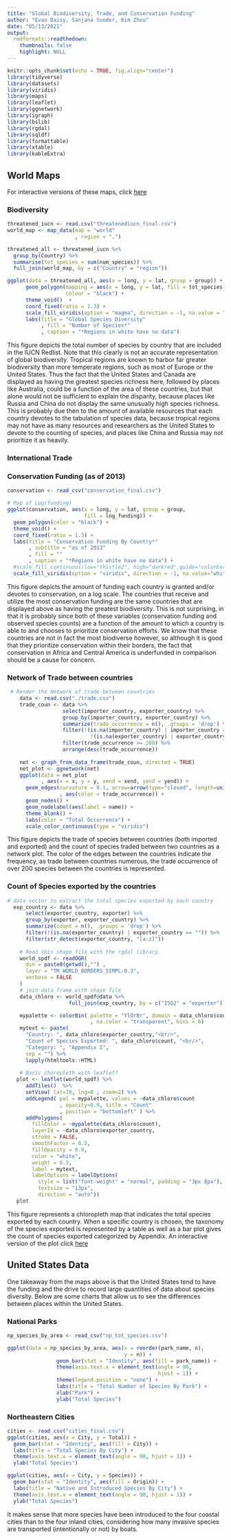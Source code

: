 ```yaml
---
title: "Global Biodiversity, Trade, and Conservation Funding"
author: "Evan Daisy, Sanjana Sunder, Kim Zhou"
date: "05/13/2021"
output:
  rmdformats::readthedown:
    thumbnails: false
    highlight: NULL
---
```


```r
knitr::opts_chunk$set(echo = TRUE, fig.align="center")
library(tidyverse)
library(datasets)
library(viridis)
library(maps)
library(leaflet)
library(ggnetwork)
library(igraph)
library(bslib)
library(rgdal)
library(sqldf)
library(formattable)
library(xtable)
library(kableExtra)
```

## World Maps

For interactive versions of these maps, click [here](https://edaisy21.shinyapps.io/blog_app/)

### Biodiversity
```r
threatened_iucn <- read.csv("threatenediucn_final.csv")
world_map <- map_data(map = "world"
                      , region = ".")

threatened_all <- threatened_iucn %>%
  group_by(Country) %>%
  summarise(tot_species = sum(num_species)) %>%
  full_join(world_map, by = c("Country" = "region"))

ggplot(data = threatened_all, aes(x = long, y = lat, group = group)) +
      geom_polygon(mapping = aes(x = long, y = lat, fill = tot_species), 
                   colour = "black") +
      theme_void()  +
      coord_fixed(ratio = 1.3) +
      scale_fill_viridis(option = "magma", direction = -1, na.value = "white") +
      labs(title = "Global Species Diversity"
           , fill = "Number of Species*"
           , caption = "*Regions in white have no data")
```

  This figure depicts the total number of species by country that are included in the IUCN Redlist. Note that this clearly is not an accurate representation of global biodiversity. Tropical regions are known to harbor far greater biodiversity than more temperate regions, such as most of Europe or the United States. Thus the fact that the United States and Canada are displayed as having the greatest species richness here, followed by places like Australia, could be a function of the area of these countries, but that alone would not be sufficient to explain the disparity, because places like Russia and China do not display the same unusually high species richness. This is probably due then to the amount of available resources that each country devotes to the tabulation of species data, because tropical regions may not have as many resources and researchers as the United States to devote to the counting of species, and places like China and Russia may not prioritize it as heavily. 

### International Trade

### Conservation Funding (as of 2013)
```r
conservation <- read_csv("conservation_final.csv")

# Map of Log(funding)
ggplot(conservation, aes(x = long, y = lat, group = group, 
                         fill = log_funding)) +
  geom_polygon(color = "black") +
  theme_void() +
  coord_fixed(ratio = 1.3) +
  labs(title = "Conservation Funding By Country*"
       , subtitle = "as of 2013"
       , fill = ""
       , caption = "*Regions in white have no data") +
  #scale_fill_continuous(low="thistle2", high="darkred",guide="colorbar", na.value="white")
  scale_fill_viridis(option = "viridis", direction = -1, na.value="white")
```

This figure depicts the amount of funding each country is granted and/or devotes to conservation, on a log scale. The countries that receive and utilize the most conservation funding are the same countries that are displayed above as having the greatest biodiversity. This is not surprising, in that it is probably since both of these variables (conservation funding and observed species counts) are a function of the amount to which a country is able to and chooses to prioritize conservation efforts. We know that these countries are not in fact the most biodiverse however, so although it is good that they prioritize conservation within their borders, the fact that conservation in Africa and Central America is underfunded in comparison should be a cause for concern.

### Network of Trade between countries


```r
 # Render the Network of trade between countries
    data <- read.csv("./trade.csv")
    trade_coun <- data %>%
                  select(importer_country, exporter_country) %>%
                  group_by(importer_country, exporter_country) %>%
                  summarize(trade_occurrence = n(), .groups = 'drop') %>%
                  filter(!(is.na(importer_country) | importer_country == "") &
                           !(is.na(exporter_country) | exporter_country == "") ) %>%
                  filter(trade_occurrence >= 200) %>%
                  arrange(desc(trade_occurrence))
    
    net <- graph_from_data_frame(trade_coun, directed = TRUE)
    net_plot <- ggnetwork(net)
    ggplot(data = net_plot
           , aes(x = x, y = y, xend = xend, yend = yend)) +
      geom_edges(curvature = 0.1, arrow=arrow(type="closed", length=unit(8,"pt"))
                 , aes(color = trade_occurrence)) +
      geom_nodes() +
      geom_nodelabel(aes(label = name)) +
      theme_blank() +
      labs(color = "Total Occurrence") +
      scale_color_continuous(type = "viridis")
```
This figure depicts the trade of species between countries (both imported and exported) and the count of species traded between two countries as a network plot.  The color of the edges between the countries indicate the frequency, as trade between countries numerous, the trade occurrence of over 200 species between the countries is represented.  

### Count of Species exported by the countries


```r
# data vector to extract the total species exported by each country
  exp_country <- data %>%
      select(exporter_country, exporter) %>%
      group_by(exporter, exporter_country) %>%
      summarize(count = n(), .groups = 'drop') %>%
      filter(!(is.na(exporter_country) | exporter_country == "")) %>%
      filter(str_detect(exporter_country, "[a-z]")) 
    
    # Read this shape file with the rgdal library. 
    world_spdf <- readOGR( 
      dsn = paste0(getwd(),"") , 
      layer = "TM_WORLD_BORDERS_SIMPL-0.3",
      verbose = FALSE
    ) 
    # join data frame with shape file
    data_chloro <- world_spdf@data %>%
                    full_join(exp_country, by = c("ISO2" = "exporter"))

    mypalette <- colorBin( palette = "YlOrBr", domain = data_chloro$count
                           , na.color = "transparent", bins = 6)
    mytext <- paste(
      "Country: ", data_chloro$exporter_country,"<br/>", 
      "Count of Species Exported: ", data_chloro$count, "<br/>", 
      "Category: ", "Appendix I", 
      sep = "") %>%
      lapply(htmltools::HTML)
    
    # Basic choropleth with leaflet?
   plot <- leaflet(world_spdf) %>% 
      addTiles()  %>% 
      setView( lat=10, lng=0 , zoom=2) %>%
      addLegend( pal = mypalette, values = ~data_chloro$count
                 , opacity=0.9, title = "Count"
                 , position = "bottomleft" ) %>%
      addPolygons(
        fillColor = ~mypalette(data_chloro$count), 
        layerId = ~data_chloro$exporter_country,
        stroke = FALSE, 
        smoothFactor = 0.5,
        fillOpacity = 0.9, 
        color = "white", 
        weight = 0.3,
        label = mytext,
        labelOptions = labelOptions( 
          style = list("font-weight" = "normal", padding = "3px 8px"), 
          textsize = "13px", 
          direction = "auto"))
   plot
```
This figure represents a chloropleth map that indicates the total species exported by each country. When a specific country is chosen, the taxonomy of the species exported is represented by a table as well as a bar plot gives the count of species exported categorized by Appendix. An interactive version of the plot click [here]( https://sanj-sund.shinyapps.io/Blog-Team-Save-the-Planet-main/)


## United States Data

  One takeaway from the maps above is that the United States tend to have the funding and the drive to record large quantities of data about species diversity. Below are some charts that allow us to see the differences between places within the United States.
  
### National Parks


```r
np_species_by_area <- read_csv("np_tot_species.csv")

ggplot(data = np_species_by_area, aes(x = reorder(park_name, n), 
                                      y = n)) +
                geom_bar(stat = "Identity", aes(fill = park_name)) + 
                theme(axis.text.x = element_text(angle = 90, 
                                                 hjust = 1)) +
                theme(legend.position = "none") +
                labs(title = "Total Number of Species By Park") +
                xlab("Park") + 
                ylab("Total Species")
```

### Northeastern Cities

```r
cities <- read_csv("cities_final.csv")
ggplot(cities, aes(x = City, y = Total)) + 
  geom_bar(stat = "Identity", aes(fill = City)) +
  labs(title = "Total Species By City") +
  theme(axis.text.x = element_text(angle = 90, hjust = 1)) +
  ylab("Total Species")
```

```r
ggplot(cities, aes(x = City, y = Species)) + 
  geom_bar(stat = "Identity", aes(fill = Origin)) +
  labs(title = "Native and Introduced Species By City") +
  theme(axis.text.x = element_text(angle = 90, hjust = 1)) +
  ylab("Total Species")
```

  It makes sense that more species have been introduced to the four coastal cities than to the four inland cities, considering how many invasive species are transported (intentionally or not) by boats.

